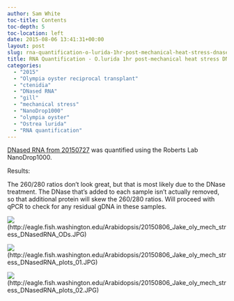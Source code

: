 ```yaml
---
author: Sam White
toc-title: Contents
toc-depth: 5
toc-location: left
date: 2015-08-06 13:41:31+00:00
layout: post
slug: rna-quantification-o-lurida-1hr-post-mechanical-heat-stress-dnased-rna
title: RNA Quantification - O.lurida 1hr post-mechanical heat stress DNased RNA
categories:
  - "2015"
  - "Olympia oyster reciprocal transplant"
  - "ctenidia"
  - "DNased RNA"
  - "gill"
  - "mechanical stress"
  - "NanoDrop1000"
  - "olympia oyster"
  - "Ostrea lurida"
  - "RNA quantification"
---
```


[DNased RNA from 20150727](../2015-07-27-dnase-treatment-o-lurida-ctenidia-1hr-post-mechanical-stress-rna/index.qmd) was quantified using the Roberts Lab NanoDrop1000.



Results:

The 260/280 ratios don't look great, but that is most likely due to the DNase treatment. The DNase that's added to each sample isn't actually removed, so that additional protein will skew the 260/280 ratios. Will proceed with qPCR to check for any residual gDNA in these samples.



![](https://eagle.fish.washington.edu/Arabidopsis/20150806_Jake_oly_mech_stress_DNasedRNA_ODs.JPG)(http://eagle.fish.washington.edu/Arabidopsis/20150806_Jake_oly_mech_stress_DNasedRNA_ODs.JPG)

![](https://eagle.fish.washington.edu/Arabidopsis/20150806_Jake_oly_mech_stress_DNasedRNA_plots_01.JPG)(http://eagle.fish.washington.edu/Arabidopsis/20150806_Jake_oly_mech_stress_DNasedRNA_plots_01.JPG)

![](https://eagle.fish.washington.edu/Arabidopsis/20150806_Jake_oly_mech_stress_DNasedRNA_plots_02.JPG)(http://eagle.fish.washington.edu/Arabidopsis/20150806_Jake_oly_mech_stress_DNasedRNA_plots_02.JPG)
